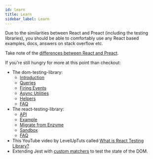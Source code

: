 ```yaml
---
id: learn
title: Learn
sidebar_label: Learn
---
```


Due to the similarities between React and Preact (including the testing
libraries), you should be able to comfortably use any React based examples,
docs, answers on stack overflow etc.

Take note of the
[differences between React and Preact](https://preactjs.com/guide/v10/differences-to-react).

If you're still hungry for more at this point than checkout:

- The dom-testing-library:
  - [Introduction](../intro.mdx)
  - [Queries](../dom-testing-library/api-queries.mdx)
  - [Firing Events](../dom-testing-library/api-events.mdx)
  - [Async Utilities](../dom-testing-library/api-async.mdx)
  - [Helpers](../dom-testing-library/api-helpers.mdx)
  - [FAQ](../dom-testing-library/faq.mdx)
- The react-testing-library:
  - [API](../react-testing-library/api.mdx)
  - [Example](../react-testing-library/example-intro.mdx)
  - [Migrate from Enzyme](../react-testing-library/migrate-from-enzyme.mdx)
  - [Sandbox](https://codesandbox.io/s/github/kentcdodds/react-testing-library-examples)
  - [FAQ](../react-testing-library/faq.mdx)
- This YouTube video by LevelUpTuts called
  [What is React Testing Library?](https://youtu.be/JKOwJUM4_RM)
- Extending Jest with
  [custom matchers](https://github.com/testing-library/jest-dom) to test the
  state of the DOM.
